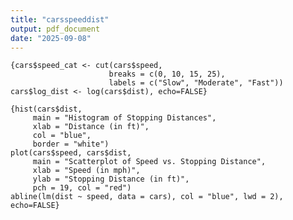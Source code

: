 ```yaml
---
title: "carsspeeddist"
output: pdf_document
date: "2025-09-08"
---
```


```
{cars$speed_cat <- cut(cars$speed,
                      breaks = c(0, 10, 15, 25),
                      labels = c("Slow", "Moderate", "Fast"))
cars$log_dist <- log(cars$dist), echo=FALSE}
```

```
{hist(cars$dist,
     main = "Histogram of Stopping Distances",
     xlab = "Distance (in ft)",
     col = "blue",
     border = "white")
plot(cars$speed, cars$dist,
     main = "Scatterplot of Speed vs. Stopping Distance",
     xlab = "Speed (in mph)",
     ylab = "Stopping Distance (in ft)",
     pch = 19, col = "red")
abline(lm(dist ~ speed, data = cars), col = "blue", lwd = 2), echo=FALSE}
```
